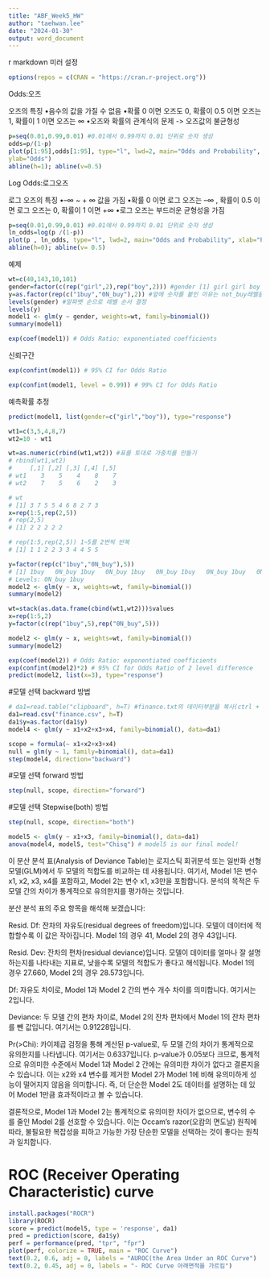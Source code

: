 ```yaml
---
title: "ABF_Week5_HW"
author: "taehwan.lee"
date: "2024-01-30"
output: word_document
---
```

r markdown 미러 설정
```r
options(repos = c(CRAN = "https://cran.r-project.org"))
```

Odds:오즈

오즈의 특징
•음수의 값을 가질 수 없음
•확률 0 이면 오즈도 0, 확률이 0.5 이면 오즈는 1, 확률이 1 이면 오즈는 ∞
•오즈와 확률의 관계식의 문제 -> 오즈값의 불균형성

```r
p=seq(0.01,0.99,0.01) #0.01에서 0.99까지 0.01 단위로 숫자 생성
odds=p/(1-p)
plot(p[1:95],odds[1:95], type="l", lwd=2, main="Odds and Probability", xlab="Probability", 
ylab="Odds")
abline(h=1); abline(v=0.5)
```
Log Odds:로그오즈

로그 오즈의 특징
•--∞ ~ + ∞ 값을 가짐
•확률 0 이면 로그 오즈는 --∞ , 확률이 0.5 이면 로그 오즈는 0, 확률이 1 이면 +∞
•로그 오즈는 부드러운 균형성을 가짐

```r
p=seq(0.01,0.99,0.01) #0.01에서 0.99까지 0.01 단위로 숫자 생성
ln_odds=log(p /(1-p))
plot(p , ln_odds, type="l", lwd=2, main="Odds and Probability", xlab="Probability",ylab="Log Odds")
abline(h=0); abline(v= 0.5)
```
예제
```r
wt=c(40,143,10,101)
gender=factor(c(rep("girl",2),rep("boy",2))) #gender [1] girl girl boy  boy // Levels: boy girl
y=as.factor(rep(c("1buy","0N_buy"),2)) #앞에 숫자를 붙인 이유는 not_buy레벨을 0으로 만들기 위함
levels(gender) #알파벳 순으로 레벨 순서 결정
levels(y)
model1 <- glm(y ~ gender, weights=wt, family=binomial())
summary(model1)
```


```r
exp(coef(model1)) # Odds Ratio: exponentiated coefficients
```
신뢰구간
```r
exp(confint(model1)) # 95% CI for Odds Ratio
```
```r
exp(confint(model1, level = 0.99)) # 99% CI for Odds Ratio
```
예측확률 추정
```r
predict(model1, list(gender=c("girl","boy")), type="response")
```



```r
wt1=c(3,5,4,8,7)
wt2=10 - wt1

wt=as.numeric(rbind(wt1,wt2)) #표를 토대로 가중치를 만들기
# rbind(wt1,wt2)
#     [,1] [,2] [,3] [,4] [,5]
# wt1    3    5    4    8    7
# wt2    7    5    6    2    3

# wt
# [1] 3 7 5 5 4 6 8 2 7 3
x=rep(1:5,rep(2,5))
# rep(2,5)
# [1] 2 2 2 2 2

# rep(1:5,rep(2,5)) 1~5를 2번씩 반복
# [1] 1 1 2 2 3 3 4 4 5 5

y=factor(rep(c("1buy","0N_buy"),5))
# [1] 1buy   0N_buy 1buy   0N_buy 1buy   0N_buy 1buy   0N_buy 1buy   0N_buy
# Levels: 0N_buy 1buy
model2 <- glm(y ~ x, weights=wt, family=binomial())
summary(model2)
```

```r
wt=stack(as.data.frame(cbind(wt1,wt2)))$values
x=rep(1:5,2)
y=factor(c(rep("1buy",5),rep("0N_buy",5)))

model2 <- glm(y ~ x, weights=wt, family=binomial())
summary(model2)
```

```r
exp(coef(model2)) # Odds Ratio: exponentiated coefficients
exp(confint(model2)*2) # 95% CI for Odds Ratio of 2 level difference
predict(model2, list(x=3), type="response")
```
#모델 선택 backward 방법
```r
# da1=read.table("clipboard", h=T) #finance.txt의 데이터부분을 복사(ctrl + c)한 후 이 코드를 실행한다.
da1=read.csv("finance.csv", h=T)
da1$y=as.factor(da1$y)
model4 <- glm(y ~ x1+x2+x3+x4, family=binomial(), data=da1)

scope = formula(~ x1+x2+x3+x4)
null = glm(y ~ 1, family=binomial(), data=da1)
step(model4, direction="backward")
```
#모델 선택 forward 방법
```r
step(null, scope, direction="forward")
```
#모델 선택 Stepwise(both) 방법
```r
step(null, scope, direction="both")
```

```r
model5 <- glm(y ~ x1+x3, family=binomial(), data=da1)
anova(model4, model5, test="Chisq") # model5 is our final model!
```
이 분산 분석 표(Analysis of Deviance Table)는 로지스틱 회귀분석 또는 일반화 선형 모델(GLM)에서 두 모델의 적합도를 비교하는 데 사용됩니다. 여기서, Model 1은 변수 x1, x2, x3, x4를 포함하고, Model 2는 변수 x1, x3만을 포함합니다. 분석의 목적은 두 모델 간의 차이가 통계적으로 유의한지를 평가하는 것입니다.

분산 분석 표의 주요 항목을 해석해 보겠습니다:

Resid. Df: 잔차의 자유도(residual degrees of freedom)입니다. 
모델이 데이터에 적합할수록 이 값은 작아집니다. 
Model 1의 경우 41, Model 2의 경우 43입니다.

Resid. Dev: 잔차의 편차(residual deviance)입니다. 모델이 데이터를 얼마나 잘 설명하는지를 나타내는 지표로, 낮을수록 모델의 적합도가 좋다고 해석됩니다. Model 1의 경우 27.660, Model 2의 경우 28.573입니다.

Df: 자유도 차이로, Model 1과 Model 2 간의 변수 개수 차이를 의미합니다. 여기서는 2입니다.

Deviance: 두 모델 간의 편차 차이로, Model 2의 잔차 편차에서 Model 1의 잔차 편차를 뺀 값입니다. 여기서는 0.91228입니다.

Pr(>Chi): 카이제곱 검정을 통해 계산된 p-value로, 두 모델 간의 차이가 통계적으로 유의한지를 나타냅니다. 여기서는 0.6337입니다.
p-value가 0.05보다 크므로, 통계적으로 유의미한 수준에서 Model 1과 Model 2 간에는 유의미한 차이가 없다고 결론지을 수 있습니다. 이는 x2와 x4 변수를 제거한 Model 2가 Model 1에 비해 유의미하게 성능이 떨어지지 않음을 의미합니다. 즉, 더 단순한 Model 2도 데이터를 설명하는 데 있어 Model 1만큼 효과적이라고 볼 수 있습니다.

결론적으로, Model 1과 Model 2는 통계적으로 유의미한 차이가 없으므로, 변수의 수를 줄인 Model 2를 선호할 수 있습니다. 이는 Occam's razor(오캄의 면도날) 원칙에 따라, 불필요한 복잡성을 피하고 가능한 가장 단순한 모델을 선택하는 것이 좋다는 원칙과 일치합니다.


# ROC (Receiver Operating Characteristic) curve
```r
install.packages("ROCR")
library(ROCR)
score = predict(model5, type = 'response', da1)
pred = prediction(score, da1$y)
perf = performance(pred, "tpr", "fpr")
plot(perf, colorize = TRUE, main = "ROC Curve")
text(0.2, 0.6, adj = 0, labels = "AUROC(the Area Under an ROC Curve")
text(0.2, 0.45, adj = 0, labels = "- ROC Curve 아래면적을 가르킴")
```

